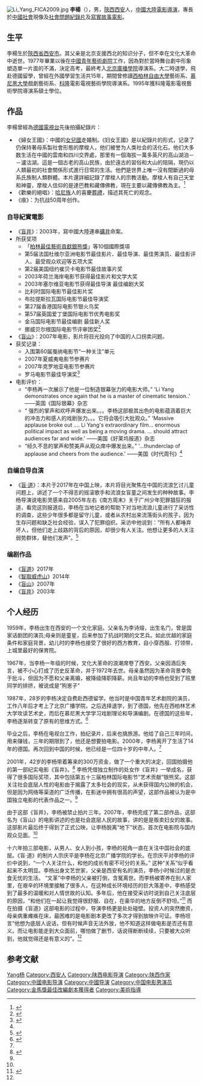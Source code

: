 {{otheruses|subject=名为李杨的导演|other=同名人物|李杨}}
[[Image:Li_Yang_FICA2009.jpg|thumb]]
'''李楊'''（{{bd|1959年||catIdx=Li,李楊}}），男，[[陝西|陝西]][[西安|西安]]人，[[中國大陸|中國大陸]][[電影導演|電影導演]]，專長於[[中國|中國]][[社會|社會]]現像及[[社會問題|社會問題]][[紀錄片|紀錄片]]及[[寫實|寫實]][[故事|故事]][[電影|電影]]。

== 生平 ==
李楊生於[[陝西省|陝西省]][[西安市|西安市]]。其父亲是北京支援西北的知识分子，但不幸在文化大革命中逝世。1977年畢業以後在[[中國青年藝術劇院|中國青年藝術劇院]]工作，因為對於當時舞台劇中形象塑造單一片面的不滿，決定高考，最終考入[[北京廣播學院|北京廣播學院]]導演系。大二時退學，飛赴德國留學，曾經在外國學習生活共15年，期間曾修讀[[西柏林|西柏林]][[自由大學|自由大學]]藝術系、[[慕尼黑大學|慕尼黑大學]]戲劇藝術系、[[科隆|科隆]]電影電視藝術學院導演系。1995年獲科隆電影電視藝術學院導演系碩士學位。

== 作品 ==
李楊曾經為[[德國|德國]][[電視台|電視台]]先後拍攝紀錄片：
* 《婦女王國》：中國的[[女兒國|女兒國]]走婚制。《妇女王國》是以紀錄片的形式，记录了仍保持著母系製社會形態的摩梭人，他们被誉为人类社会的活化石。他们大多数生活在中國的雲南和四川交界處，那里有一個海拔一萬多英尺的高山湖泊－－瀘沽湖。這是一個古老的高山民族，由於遠古的習俗和大山的阻隔，現仍以人類最初的社會關係形式進行日常的生活。他們是世界上唯一沒有間斷過的母系氏族制人類群體。本片還詳細記錄了摩梭人的宗教活動。摩梭人有自己天堂和神靈，摩梭人信仰的是達巴教和藏傳佛教，現在主要以藏傳佛教為主。<ref>{{Cite web|url=http://www.silkrainmedia.com/kingdomofwomen/index_tw.php|title=KINGDOM OF WOMEN|accessdate=2018-03-16|author=|date=|publisher=|archive-date=2019-05-09|archive-url=https://web.archive.org/web/20190509071131/http://silkrainmedia.com/kingdomofwomen/index_tw.php|dead-url=no}}</ref>
* 《歡樂的絕唱》：[[哈尼族|哈尼族]]人的喜慶[[葬禮|葬禮]]，描述其死亡的观念。
* 《痕》：为抗战50周年创作。

=== 自导紀實電影 ===
* 《[[盲井|盲井]]》：2003年，寫中國大陸連串[[礦井|礦井]]命案。 
* 所获奖项
** 「[[傑出藝術貢獻銀熊獎|柏林最佳藝術貢獻銀熊獎]]」等10個國際獎項
** 第5届法国杜维尔亚洲电影节最佳影片、最佳导演、最佳男演员、最佳影评人、最受观众欢迎等五项大奖
** 第2届美国纽约崔贝卡电影节最佳故事片奖
** 2003年荷兰海岸电影节获得最佳影片和文学大奖
** 2003年塞尔维亚电影节获得最佳导演 最佳编剧大奖
** 比利时国际电影节最佳影片奖
** 布拉提斯拉瓦国际电影节最佳导演奖
** 第27届香港国际电影节银火鸟奖
** 第57届英国爱丁堡国际电影节优秀电影奖
** 金马国际电影节最佳编剧 最佳新人奖
** 挪威贝尔根国际电影节评审团奖<ref>{{Cite web|url=http://people.mtime.com/905661/awards.html|title=李杨_荣誉成就|accessdate=2018-03-16|author=|date=|publisher=|archive-date=2021-01-16|archive-url=https://web.archive.org/web/20210116155132/http://people.mtime.com/905661/awards.html|dead-url=no}}</ref>
* 《[[盲山|盲山]]》：2007年电影，影片将目光投向了中国的人口拐卖问题''。''  
* 获奖记录：
** 入围第60届戛纳电影节“一种关注”单元                
** 2007年夏威夷电影节参赛片                
** 2007年克罗地亚电影节参赛片               
** 罗马电影节最佳导演奖<ref name=":2">{{Cite web|url=http://ent.sina.com.cn/m/c/2007-10-25/01391762902.shtml|title=《盲山》获国际大奖 导演李杨恭候广州观众评价|accessdate=2018-03-16|author=|date=|publisher=|archive-date=2019-08-13|archive-url=https://web.archive.org/web/20190813202522/http://ent.sina.com.cn/m/c/2007-10-25/01391762902.shtml|dead-url=no}}</ref>
*电影评价：
**“李杨再一次展示了他是一位制造银幕张力的电影大师。”  'Li Yang demonstrates once again that he is a master of cinematic tension..'  ——英国《国际银幕》杂志  
**“ 强烈的掌声和欢呼声爆发出来。。。李杨这部极其出色的电影蕴涵着巨大的冲击力和感人的戏剧张力。。。它将会吸引大批观众。”  'Massive applause broke out .... Li Yang's extraordinary film... enormous political impact as well as being a moving drama. ... should attract audiences far and wide.'  ——美国《好莱坞报道》杂志  
**“经久不息的掌声和赞美声从观众席中爆发出来。”  '...thunderclap of applause and cheers from the audience.'  ——美国《时代周刊》<ref name=":2" /> 

=== 自编自导自演 ===
* 《[[盲·道|盲·道]]》：本片于2017年在中国上映，本片将目光聚焦在中国的流浪乞讨儿童问题上，讲述了一个不得志的摇滚歌手和流浪女盲童之间发生的种种故事。李杨导演说电影灵感来自2005年左右《南方周末》关于广州少年犯罪猖狂的报道，看完这则报道后，李杨在当地记者的帮助下对当地流浪儿童进行了采访性的调查，这些少年很多都是留守儿童，或者从农村出来流落街头的孩子，因为生存问题和缺乏社会经验，误入了犯罪组织。采访中他说到：“所有人都唾弃坏人，但他们走上歧路的背后的原因，却很少有人关注。他想让更多的人关注弱势群体，替他们发声”。<ref>{{Cite web|url=http://k.sina.com.cn/article_6450625579_1807cbc2b001006rg9.html?from=ent|title=专访导演李杨：电影创作要扎根到现实中去，没有被的途径可以走|accessdate=2018-03-16|author=|date=|publisher=|archive-date=2019-08-12|archive-url=https://web.archive.org/web/20190812044908/http://k.sina.com.cn/article_6450625579_1807cbc2b001006rg9.html?from=ent|dead-url=no}}</ref> 

=== 编剧作品 ===
* 《[[盲道|盲道]]》2017年
* 《[[智取威虎山|智取威虎山]]》2014年
* 《[[盲山|盲山]]》2007年
* 《[[盲井|盲井]]》2003年

== 个人经历 ==
1959年，李杨出生在西安的一个文化家庭。父亲名为李诗熔，出生名门，曾是国家话剧团的演员;母亲则是童星，后来参加了抗战时期的文艺兵。如此优越的家庭条件和家庭背景，幼儿时的李杨也接受了很好的西方教育，自小穿西服、打领带，上城里最好的保育院。   

1967年，当李杨一年级的时候，文化大革命的浪潮席卷了西安。父亲因酒后失言，被不小心打成了历史反革命，并于1972年去世。母亲虽然因为革命背景幸免于批斗，但因为不愿和父亲离婚，被降级降职降薪。尚且年幼的李杨也受到了班里同学的排挤，被说成是“狗崽子”

1987年，28岁的李杨决定自费赴西德留学。他当时是中国青年艺术剧院的演员，工作八年后才考上了北京广播学院，之后选择退学，到了德国，他先在西柏林艺术大学攻读艺术史，而后在慕尼黑大学学习戏剧理论和导演编剧。在德国的这些年，李杨逐渐转变了原有的思维方式。<ref name=":0">{{Cite web|url=http://tech.sina.com.cn/roll/2018-02-02/doc-ifyremfz3622491.shtml|title=《盲井》导演李杨：我希望更多人听到我的声音，哪怕声音支离破碎|accessdate=2018-03-17|author=|date=|publisher=|archive-date=2020-09-21|archive-url=https://web.archive.org/web/20200921103952/https://tech.sina.com.cn/roll/2018-02-02/doc-ifyremfz3622491.shtml|dead-url=no}}</ref>

毕业之后，李杨在电视台工作，拍纪录片，后来也搞旅游。他给了自己三年时间，用来赚钱，三年的期限到了，他还是想要拍电影。2000年，李杨离开了生活了14年的德国。再次回到中国的时候，他已经是一位四十岁的中年人。<ref name=":0" />

2001年，42岁的李杨带着筹来的300万资金，做了一个重大的决定，回国拍摄他的第一部纪实电影《盲井》。<ref>{{Cite web|url=http://www.aisixiang.com/data/92313.html|title=张栗：导演李杨的中国故事|accessdate=2018-03-17|author=|date=|publisher=|archive-date=2018-03-21|archive-url=https://web.archive.org/web/20180321130845/http://www.aisixiang.com/data/92313.html|dead-url=no}}</ref> 李杨凭借独立制作的处女作《盲井》一举成名，获得了很多国际奖项，其中包括第五十三届柏林国际电影节“艺术贡献”银熊奖。这部关注社会底层人性的电影由于揭露了太多社会的现实，从未获得国内公映的机会，但是因为网络等渠道的广泛传播，在影迷中拥有很高的声望，这部作品被认为是中国独立电影的代表作品之一。<ref name=":0" />

由于这部《盲井》，李杨被禁止拍片三年。2007年，李杨完成了第二部作品，这部名为《盲山》的电影讲述的也是社会底层人民的故事，讲的是是贩卖妇女的故事。这部影片最后终于得到了正式公映，让李杨脱离“地下”状态，首次在电影院与国内观众见面。<ref name=":0" />

十六年拍三部电影，从男人、女人到小孩，李杨的视角一直在关注中国社会的底层。《盲·道》的制片人宗庆平是李杨在北京广播学院的学长。在宗庆平对李杨的评价中说到，“一个人关注什么，和他的成长有密不可分的关系。”
这种“关系”似乎看起来不太明显。李杨出身文艺世家，父亲是西安有名的演员，李杨小时候过的是衣食无忧的生活。 “文革”中李杨的父亲被打倒，含冤离世。而李杨被寄养在别人家里，在艰辛的环境里接触了很多人，在这种成长环境经历的巨大落差中，李杨感受到了最多的温暖和对人情世故的认知。多年后，他在接受采访时说到自己关注底层的原因，“和他们在一起让我觉得很舒服、自在，在豪华的地方反倒不舒坦。”<ref name=":1">{{Cite web|url=http://www.sohu.com/a/222017120_260616|title=李杨：与现实死磕的十几年|accessdate=2018-03-17|author=|date=|publisher=|archive-date=2019-08-11|archive-url=https://web.archive.org/web/20190811203234/http://www.sohu.com/a/222017120_260616|dead-url=no}}</ref>
而在拍摄《盲道》这部电影的过程中，导演李杨更是处处碰壁。投资人的突然撤资，母亲病重瘫痪在床，最困难的是电影剧本更改了多次才得到放映许可证。李杨坦言“他想为底层人说话，但有时候声音无法外放，他不知道这样做电影是否还有意义。而让电影能走到大众面前，哪怕做了删节，话说得断断续续，只要被大众听到，他就觉得还是有意义的”。<ref name=":1" />

== 参考文献 ==
{{reflist}}

{{金馬獎最佳改編劇本|第40屆}}

{{Authority control}}
{{DEFAULTSORT:Li李}}
[[Category:李姓|Yang杨]]
[[Category:西安人|Category:西安人]]
[[Category:陕西电影导演|Category:陕西电影导演]]
[[Category:陕西作家|Category:陕西作家]]
[[Category:中國电影导演|Category:中國电影导演]]
[[Category:中國导演|Category:中國导演]]
[[Category:中国电影男演员|Category:中国电影男演员]]
[[Category:金馬獎最佳改編劇本獲得者|Category:金馬獎最佳改編劇本獲得者]]
[[Category:美術指導|Category:美術指導]]